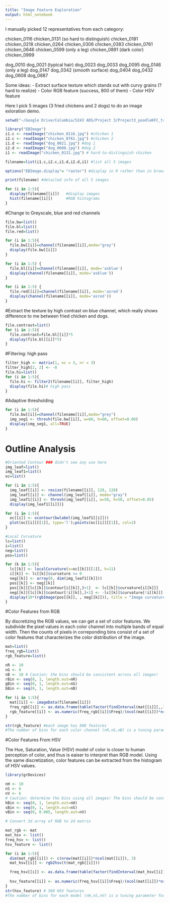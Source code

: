 ```yaml
---
title: "Image Feature Exploration"
output: html_notebook
---
```


I manually picked 12 representatives from each category:

chicken_0116
chicken_0131 (so hard to distinguish)
chicken_0181
chicken_0218
chicken_0264
chicken_0306
chicken_0383
chicken_0761
chicken_0646
chicken_0599 (only a leg)
chicken_0891 (dark color)
chicken_0999

dog_0010
dog_0021 (typical hair)
dog_0023
dog_0033
dog_0095
dog_0146 (only a leg)
dog_0147
dog_0342 (smooth surface)
dog_0404
dog_0432
dog_0608
dog_0887


Some ideas:
- Extract surface texture which stands out with curvy grains (? hard to realize)
- Color RGB feature (success, 800 of them)
- Color HSV feature


Here I pick 5 images (3 fried chickens and 2 dogs) to do an image exloration demo.
```r
setwd("~/Google Drive/Columbia/5243 ADS/Project 3/Project3_poodleKFC_train/images")

library("EBImage")
i1.c <- readImage("chicken_0116.jpg") #chicken 1
i2.c <- readImage("chicken_0761.jpg") #chicken 2
i1.d <- readImage("dog_0021.jpg") #dog 1
i2.d <- readImage("dog_0608.jpg") #dog 2
i1 <- readImage("chicken_0131.jpg") # hard-to-distinguish chicken

filename=list(i1.c,i2.c,i1.d,i2.d,i1) #list all 5 images

options("EBImage.display"= "raster") #display in R rather than in browser

print(filename) #detailed info of all 5 images 

for (i in 1:5){
  display(filename[[i]])   #display images
  hist(filename[[i]])      #RGB histograms
}
```


#Change to Greyscale, blue and red channels
```r
file.bw=list()
file.bl=list()
file.red=list()

for (i in 1:5){
  file.bw[[i]]=channel(filename[[i]],mode="grey")
  display(file.bw[[i]])
}

for (i in 1:5) {
  file.bl[[i]]=channel(filename[[i]], mode='asblue')
  display(channel(filename[[i]], mode='asblue'))
}

for (i in 1:5) {
  file.red[[i]]=channel(filename[[i]], mode='asred')
  display(channel(filename[[i]], mode='asred'))
}
```


#Extract the texture by high contrast on blue channel, 
which really shows difference to me between fried chicken and dogs.
```r
file.contrast=list()
for (i in 1:5){
  file.contrast=file.bl[[i]]*5
  display(file.bl[[i]]*5)
}
```

#Filtering: high pass
```r
filter_high <- matrix(1, nc = 3, nr = 3)
filter_high[2, 2] <- -8
file.hi=list()
for (i in 1:5){
  file.hi <- filter2(filename[[i]], filter_high)
  display(file.hi)# high pass
}
```

#Adaptive thresholding
```r
for (i in 1:5){
  file.bw[[i]]=channel(filename[[i]],mode="grey")
  img_seg1 <- thresh(file.bw[[i]], w=60, h=60, offset=0.06)
  display(img_seg1, all=TRUE)
}
```


# Outline Analysis
```r
#Oriented Contour ### didn't see any use here
img_leaf=list()
img_leaf1=list()
oc=list()

for (i in 1:5){
  img_leaf[[i]] <- resize(filename[[i]], 128, 128)
  img_leaf[[i]] <- channel(img_leaf[[i]], mode="gray")
  img_leaf1[[i]] <- thresh(img_leaf[[i]], w=50, h=50, offset=0.05)
  display(img_leaf1[[i]])}

for (i in 1:5){
  oc[[i]] <- ocontour(bwlabel(img_leaf1[[i]]))
  plot(oc[[i]][[1]], type='l');points(oc[[i]][[1]], col=2)
}
```

```r
#Local Curvature
lc=list()
i=list()
neg=list()
pos=list()

for (k in 1:5){
  lc[[k]] <- localCurvature(x=oc[[k]][[1]], h=11)
  i[[k]] <- lc[[k]]$curvature >= 0
  neg[[k]] <- array(0, dim(img_leaf1[[k]]))
  pos[[k]] <- neg[[k]]
  pos[[k]][lc[[k]]$contour[i[[k]],]+1]  <- lc[[k]]$curvature[i[[k]]]
  neg[[k]][lc[[k]]$contour[!i[[k]],]+1] <- -lc[[k]]$curvature[!i[[k]]]
  display(10*(rgbImage(pos[[k]], , neg[[k]])), title = "Image curvature")
}
```

#Color Features from RGB

By discretizing the RGB values, we can get a set of color features. We subdivide the pixel values in each color channel into multiple bands of equal width. Then the counts of pixels in correponding bins consist of a set of color features that characterizes the color distribution of the image.
```r
mat=list()
freq_rgb=list()
rgb_feature=list()

nR <- 10
nG <- 8
nB <- 10 # Caution: the bins should be consistent across all images!
rBin <- seq(0, 1, length.out=nR)
gBin <- seq(0, 1, length.out=nG)
bBin <- seq(0, 1, length.out=nB)

for (i in 1:5){
  mat[[i]] <- imageData(filename[[i]])
  freq_rgb[[i]] <- as.data.frame(table(factor(findInterval(mat[[i]][,,1], rBin), levels=1:nR), factor(findInterval(mat[[i]][,,2], gBin), levels=1:nG), factor(findInterval(mat[[i]][,,3], bBin), levels=1:nB)))
  rgb_feature[[i]] <- as.numeric(freq_rgb[[i]]$Freq)/(ncol(mat[[i]])*nrow(mat[[i]])) # normalization
}

str(rgb_feature) #each image has 800 features
#The number of bins for each color channel (nR,nG,nB) is a tuning parameter for constructing color features. The total number of features is nR*nG*nB.
```

#Color Features From HSV

The Hue, Saturation, Value (HSV) model of color is closer to human perception of color, and thus is eaiser to interpret than RGB model. Using the same discretization, color features can be extracted from the histogram of HSV values.
```r
library(grDevices)

nH <- 10
nS <- 6
nV <- 6
# Caution: determine the bins using all images! The bins should be consistent across all images. The following code is only used for demonstration on a single image.
hBin <- seq(0, 1, length.out=nH)
sBin <- seq(0, 1, length.out=nS)
vBin <- seq(0, 0.005, length.out=nV) 

# Convert 3d array of RGB to 2d matrix

mat_rgb <- mat
mat_hsv <- list()
freq_hsv <- list()
hsv_feature <- list()

for (i in 1:5){
  dim(mat_rgb[[i]]) <- c(nrow(mat[[i]])*ncol(mat[[i]]), 3)
  mat_hsv[[i]] <- rgb2hsv(t(mat_rgb[[i]]))

  freq_hsv[[i]] <- as.data.frame(table(factor(findInterval(mat_hsv[[i]][1,], hBin), levels=1:nH), factor(findInterval(mat_hsv[[i]][2,], sBin), levels=1:nS),  factor(findInterval(mat_hsv[[i]][3,], vBin), levels=1:nV)))
  
  hsv_feature[[i]] <- as.numeric(freq_hsv[[i]]$Freq)/(ncol(mat[[i]])*nrow(mat[[i]])) # normalization
}
str(hsv_feature) # 360 HSV features
#The number of bins for each model (nH,nS,nV) is a tuning parameter for constructing color features. The total number of features is nHnSnV.
```

